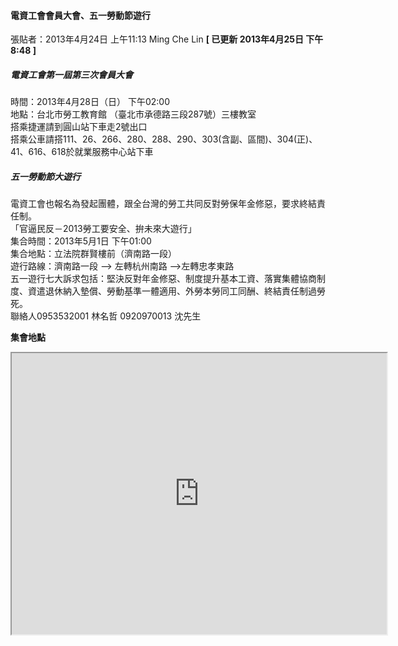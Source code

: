#### 電資工會會員大會、五一勞動節遊行

張貼者：2013年4月24日 上午11:13 Ming Che Lin   **[ 已更新 2013年4月25日 下午8:48 ]**

##### 電資工會第一屆第三次會員大會

時間：2013年4月28日（日） 下午02:00  
地點：台北市勞工教育館 （臺北市承德路三段287號）三樓教室  
搭乘捷運請到圓山站下車走2號出口  
搭乘公車請搭111、26、266、280、288、290、303(含副、區間)、304(正)、41、616、618於就業服務中心站下車  

##### 五一勞動節大遊行

電資工會也報名為發起團體，跟全台灣的勞工共同反對勞保年金修惡，要求終結責任制。  
「官逼民反－2013勞工要安全、拚未來大遊行」  
集合時間：2013年5月1日 下午01:00  
集合地點：立法院群賢樓前（濟南路一段）  
遊行路線：濟南路一段 --> 左轉杭州南路 -->左轉忠孝東路  
五一遊行七大訴求包括：堅決反對年金修惡、制度提升基本工資、落實集體協商制度、資遣退休納入墊償、勞動基準一體適用、外勞本勞同工同酬、終結責任制過勞死。  
聯絡人0953532001 林名哲 0920970013 沈先生

**集會地點**
<iframe src="https://www.google.com/maps/embed?pb=!1m14!1m8!1m3!1d7227.659553189216!2d121.51998300000001!3d25.073758!3m2!1i1024!2i768!4f13.1!3m3!1m2!1s0x3442a94c031a1d51%3A0x10716be86d758a07!2zMTAz5Y-w54Gj5Y-w5YyX5biC5aSn5ZCM5Y2A5om_5b636Lev5LiJ5q61Mjg36Jmf!5e0!3m2!1szh-TW!2sus!4v1627827200798!5m2!1szh-TW!2sus" width="600" height="450" style={{ border:0 }} allowfullscreen="" loading="lazy"></iframe>
